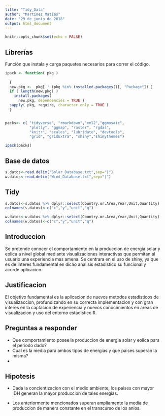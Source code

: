 ---
title: "Tidy_Data"
author: "Martínez Matías"
date: "29 de junio de 2018"
output: html_document
---

```{r setup, include=FALSE}
knitr::opts_chunk$set(echo = FALSE)
```

## Librerías

Función que instala y carga paquetes necesarios para correr el código.

```{r}
ipack <- function( pkg )
  
  {
  new.pkg <-  pkg[ ! (pkg %in% installed.packages()[, "Package"]) ]
  if ( length(new.pkg) ) 
    install.packages(
      new.pkg, dependencies = TRUE )
  sapply( pkg, require, character.only = TRUE )
  }


packs<- c( "tidyverse", "rmarkdown","xml2","ggmosaic",
           "plotly", "ggmap", "raster", "rgdal",
           "knitr", "scales", "lubridate", "devtools",
           "grid", "gridExtra", "shiny","shinythemes")

ipack(packs)
```



## Base de datos

```{r pressure, echo=FALSE}
s.datos<-read.delim("Solar_Database.txt",sep="|")
w.datos<-read.delim("Wind_Database.txt",sep="|")
```


## Tidy
```{r}
s.datos<-s.datos %>% dplyr::select(Country.or.Area,Year,Unit,Quantity)
colnames(s.datos)<-c("c","y","unit","q")

w.datos<-w.datos %>% dplyr::select(Country.or.Area,Year,Unit,Quantity)
colnames(w.datos)<-c("c","y","unit","q")


```

## Introduccion

Se pretende conocer el comportamiento en la produccion de energia solar y eolica a nivel global mediante visualizaciones interactivas que permitan al usuario una experiencia mas amena. Se centrara en el uso de shiny, ya que es de interes fundamental en dicho analisis estadistico su funcional y acorde aplicacion.

## Justificacion

El objetivo fundamental es la aplicacion de nuevos metodos estadisticos de visualizaccion, profundizando en su correcta implementacion y con gran interes en la captacion de experiencia y nuevos conocimientos en areas de visualizacion y uso del entorno estadistico R.

## Preguntas a responder

- Que comportamiento posee la produccion de energia solar y eolica para el periodo dado?
- Cual es la media para ambos tipos de energias y que paises superan la misma?
- 

## Hipotesis

- Dada la concientizacion con el medio ambiente, los paises con mayor IDH generan la mayor produccion de tales energias.

- Los anteriormente mencionados superan ampliamente la media de produccion de manera constante en el transcurso de los anios.









